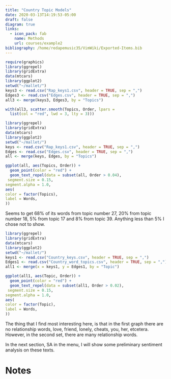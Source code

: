 ```yaml
---
title: "Country Topic Models"
date: 2020-03-13T14:19:53-05:00
draft: false
diagram: true
links:
  - icon_pack: fab
    name: Methods
    url: courses/example2
bibliography: /home/redapemusic35/VimWiki/Exported-Items.bib
---
```


```r
require(graphics)
library(ggrepel)
library(gridExtra)
data(mtcars)
library(ggplot2)
setwd("~/mallet/")
keys3 <- read.csv("Rap_keys1.csv", header = TRUE, sep = ",")
Edges3 <- read.csv("Edges.csv", header = TRUE, sep = ",")
all3 <- merge(keys3, Edges3, by = "Topics")

with(all3, scatter.smooth(Topics, Order, lpars =
  list(col = "red", lwd = 3, lty = 3)))

```
```r
library(ggrepel)
library(gridExtra)
data(mtcars)
library(ggplot2)
setwd("~/mallet/")
keys <- read.csv("Rap_keys1.csv", header = TRUE, sep = ",")
Edges <- read.csv("Edges.csv", header = TRUE, sep = ",")
all <- merge(keys, Edges, by = "Topics")

ggplot(all, aes(Topics, Order)) +
  geom_point(color = "red") +
  geom_text_repel(data = subset(all, Order > 0.04),
 segment.size = 0.15,
segment.alpha = 1.0,
aes(
color = factor(Topics),
label = Words,
))
```
Seems to get 68% of its words from topic number 27, 20% from topic number 18, 5% from topic 17 and 8% from topic 39. Anything less than 5% I chose not to show.

```r
library(ggrepel)
library(gridExtra)
data(mtcars)
library(ggplot2)
setwd("~/mallet/")
keys1 <- read.csv("Country_keys.csv", header = TRUE, sep = ",")
Edges1 <- read.csv("Country_word_topics.csv", header = TRUE, sep = ",")
all1 <- merge(x = keys1, y = Edges1, by = "Topic")

ggplot(all1, aes(Topic, Order)) +
  geom_point(color = "red") +
  geom_text_repel(data = subset(all1, Order > 0.02),
 segment.size = 0.15,
segment.alpha = 1.0,
aes(
color = factor(Topic),
label = Words,
))
```
The thing that I find most interesting here, is that in the first graph there are no relationship words, love, friend, lonely, cheats, you, her, etcetera. However, in the second set, there are many relationship words.

In the next section, SA in the menu, I will show some preliminary sentiment analysis on these texts.

# Notes
